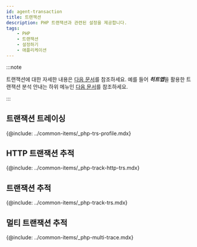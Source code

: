 ```yaml
---
id: agent-transaction
title: 트랜잭션
description: PHP 트랜잭션과 관련된 설정을 제공합니다.
tags:
    - PHP
    - 트랜잭션
    - 설정하기
    - 애플리케이션
---
```


:::note

트랜잭션에 대한 자세한 내용은 [다음 문서](track-transactions-intro)를 참조하세요. 예를 들어 ***히트맵***을 활용한 트랜잭션 분석 안내는 하위 메뉴인 [다음 문서](trs-view)를 참조하세요. 

:::

## 트랜잭션 트레이싱

{@include: ../common-items/_php-trs-profile.mdx}

## HTTP 트랜잭션 추적

{@include: ../common-items/_php-track-http-trs.mdx}

## 트랜잭션 추적

{@include: ../common-items/_php-track-trs.mdx} 

## 멀티 트랜잭션 추적

{@include: ../common-items/_php-multi-trace.mdx}

